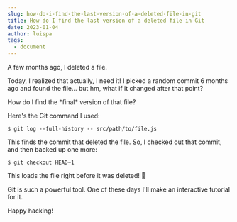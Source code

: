 ```yaml
---
slug: how-do-i-find-the-last-version-of-a-deleted-file-in-git
title: How do I find the last version of a deleted file in Git
date: 2023-01-04
author: luispa
tags:
  - document
---
```

A few months ago, I deleted a file.

Today, I realized that actually, I need it! I picked a random commit 6 months ago and found the file… but hm, what if it changed after that point?

How do I find the \*final\* version of that file?

Here's the Git command I used:

```shell
$ git log --full-history -- src/path/to/file.js
```

This finds the commit that deleted the file. So, I checked out that commit, and then backed up one more:



```shell
$ git checkout HEAD~1
```

This loads the file right before it was deleted! 🎉

Git is such a powerful tool. One of these days I'll make an interactive tutorial for it.

H﻿appy hacking!